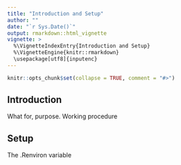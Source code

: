 ```yaml
---
title: "Introduction and Setup"
author: ""
date: "`r Sys.Date()`"
output: rmarkdown::html_vignette
vignette: >
  %\VignetteIndexEntry{Introduction and Setup}
  %\VignetteEngine{knitr::rmarkdown}
  \usepackage[utf8]{inputenc}  
---
```


```r
knitr::opts_chunk$set(collapse = TRUE, comment = "#>")
```

## Introduction

What for, purpose.
Working procedure



## Setup

The .Renviron variable

